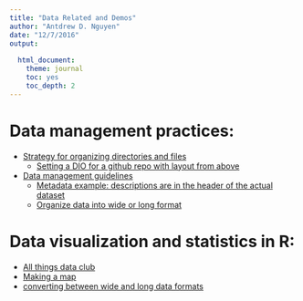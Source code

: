 ```yaml
---
title: "Data Related and Demos"
author: "Antdrew D. Nguyen"
date: "12/7/2016"
output: 
  
  html_document:
    theme: journal
    toc: yes
    toc_depth: 2
---
```


# Data management practices:      

* <a href="http://journals.plos.org/ploscompbiol/article?id=10.1371/journal.pcbi.1000424">Strategy for organizing directories and files</a> 
	* [Setting a DIO for a github repo with layout from above](https://guides.github.com/activities/citable-code/)        
* <a href="http://journals.plos.org/ploscompbiol/article?id=10.1371/journal.pcbi.1004525">Data management guidelines</a>      
	* <a href="https://github.com/adnguyen/adnguyen.github.io/blob/master/assets/Metadata_example.csv">Metadata example: descriptions are in the header of the actual dataset</a>    
	* <a href="https://en.wikipedia.org/wiki/Wide_and_narrow_data">Organize data into wide or long format</a>     
		
# Data visualization and statistics in R:     

* <a href="https://github.com/adnguyen/atd">All things data club</a>      
* <a href="http://adnguyen.github.io/blog/2015/10/07/makingmaps">Making a map</a>    
* <a href="http://www.cookbook-r.com/Manipulating_data/Converting_data_between_wide_and_long_format/">converting between wide and long data formats</a>      
